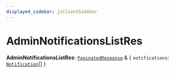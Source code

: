 ```yaml
---
displayed_sidebar: jsClientSidebar
---
```



# AdminNotificationsListRes

 **AdminNotificationsListRes**: [`PaginatedResponse`](internal.PaginatedResponse-1.mdx) & { `notifications`: [`Notification`](../classes/internal.Notification.mdx)[]  }

